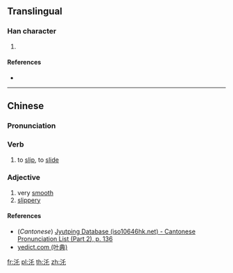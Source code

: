 ==Translingual==

===Han character===
{{Han char|rn=85|rad=水|as=03|sn=6|four=|canj=EHP|ids=⿰氵乇}}

# {{defn|Han|sort=水03}}

====References====
* {{Han ref|kx=0605.040|dkj=17123|dj=0998.130|hdz=31552.060|uh=6C51|ud=27729}}

----

==Chinese==
{{zh-forms}}

===Pronunciation===
{{zh-pron
|m=tuō
|c=tok3
|mc=
|oc=
|cat=v,a
}}

===Verb===
{{zh-verb}}

# to [[slip]], to [[slide]]

===Adjective===
{{zh-adj}}

# very [[smooth]]
# [[slippery]]

====References====
* (''Cantonese'') [http://www.iso10646hk.net/jp/document/download.jsp Jyutping Database (iso10646hk.net) - Cantonese Pronunciation List (Part 2), p. 136]
* [http://yedict.com/htm/6C/6C51.htm yedict.com (叶典)]

[[fr:汑]]
[[pl:汑]]
[[th:汑]]
[[zh:汑]]